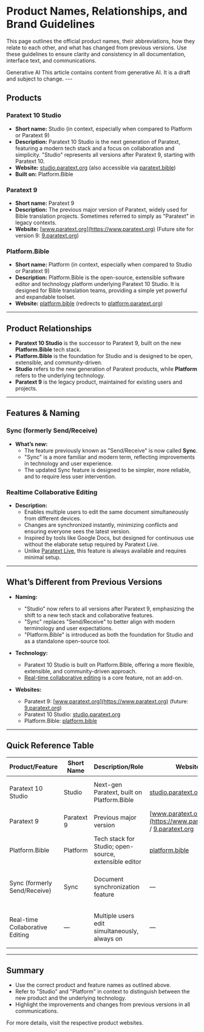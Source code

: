 
<Meta title="Guidelines/Product Names" />

# Product Names, Relationships, and Brand Guidelines

This page outlines the official product names, their abbreviations, how they relate to each other, and what has changed from previous versions. Use these guidelines to ensure clarity and consistency in all documentation, interface text, and communications.

<Alert>
  <Bot />
  <AlertTitle>Generative AI</AlertTitle>
  <AlertDescription>
    This article contains content from generative AI. It is a draft and subject to change.
  </AlertDescription>
</Alert>
---

## Products

### Paratext 10 Studio

- **Short name:** Studio (in context, especially when compared to Platform or Paratext 9)
- **Description:** Paratext 10 Studio is the next generation of Paratext, featuring a modern tech stack and a focus on collaboration and simplicity. "Studio" represents all versions after Paratext 9, starting with Paratext 10.
- **Website:** [studio.paratext.org](https://studio.paratext.org) (also accessible via [paratext.bible](https://paratext.bible))
- **Built on:** Platform.Bible

### Paratext 9

- **Short name:** Paratext 9
- **Description:** The previous major version of Paratext, widely used for Bible translation projects. Sometimes referred to simply as "Paratext" in legacy contexts.
- **Website:** [www.paratext.org](https://www.paratext.org)
  (Future site for version 9: [9.paratext.org](https://9.paratext.org))

### Platform.Bible

- **Short name:** Platform (in context, especially when compared to Studio or Paratext 9)
- **Description:** Platform.Bible is the open-source, extensible software editor and technology platform underlying Paratext 10 Studio. It is designed for Bible translation teams, providing a simple yet powerful and expandable toolset.
- **Website:** [platform.bible](https://platform.bible) (redirects to [platform.paratext.org](https://platform.paratext.org))

---

## Product Relationships

- **Paratext 10 Studio** is the successor to Paratext 9, built on the new **Platform.Bible** tech stack.
- **Platform.Bible** is the foundation for Studio and is designed to be open, extensible, and community-driven.
- **Studio** refers to the new generation of Paratext products, while **Platform** refers to the underlying technology.
- **Paratext 9** is the legacy product, maintained for existing users and projects.

---

## Features & Naming

### Sync (formerly Send/Receive)

- **What’s new:**
  - The feature previously known as "Send/Receive" is now called **Sync**.
  - "Sync" is a more familiar and modern term, reflecting improvements in technology and user experience.
  - The updated Sync feature is designed to be simpler, more reliable, and to require less user intervention.

### Realtime Collaborative Editing

- **Description:**
  - Enables multiple users to edit the same document simultaneously from different devices.
  - Changes are synchronized instantly, minimizing conflicts and ensuring everyone sees the latest version.
  - Inspired by tools like Google Docs, but designed for continuous use without the elaborate setup required by Paratext Live.
  - Unlike [Paratext Live](https://paratext.org/2019/12/10/new-paratext-live-server/), this feature is always available and requires minimal setup.

---

## What’s Different from Previous Versions

- **Naming:**

  - "Studio" now refers to all versions after Paratext 9, emphasizing the shift to a new tech stack and collaborative features.
  - "Sync" replaces "Send/Receive" to better align with modern terminology and user expectations.
  - "Platform.Bible" is introduced as both the foundation for Studio and as a standalone open-source tool.

- **Technology:**

  - Paratext 10 Studio is built on Platform.Bible, offering a more flexible, extensible, and community-driven approach.
  - [Real-time collaborative editing](https://en.wikipedia.org/wiki/Collaborative_real_time_editor) is a core feature, not an add-on.

- **Websites:**
  - Paratext 9: [www.paratext.org](https://www.paratext.org) (future: [9.paratext.org](https://9.paratext.org))
  - Paratext 10 Studio: [studio.paratext.org](https://studio.paratext.org)
  - Platform.Bible: [platform.bible](https://platform.bible)

---

## Quick Reference Table

| Product/Feature                 | Short Name | Description/Role                                      | Website                                                                                 | Notes                                 |
| ------------------------------- | ---------- | ----------------------------------------------------- | --------------------------------------------------------------------------------------- | ------------------------------------- |
| Paratext 10 Studio              | Studio     | Next-gen Paratext, built on Platform.Bible            | [studio.paratext.org](https://studio.paratext.org)                                      | All versions after Paratext 9         |
| Paratext 9                      | Paratext 9 | Previous major version                                | [www.paratext.org](https://www.paratext.org) / [9.paratext.org](https://9.paratext.org) | Legacy product                        |
| Platform.Bible                  | Platform   | Tech stack for Studio; open-source, extensible editor | [platform.bible](https://platform.bible)                                                | Foundation for Studio                 |
| Sync (formerly Send/Receive)    | Sync       | Document synchronization feature                      | —                                                                                       | Simpler, more reliable than before    |
| Real-time Collaborative Editing | —          | Multiple users edit simultaneously, always on         | —                                                                                       | Replaces Paratext Live, always active |

---

## Summary

- Use the correct product and feature names as outlined above.
- Refer to "Studio" and "Platform" in context to distinguish between the new product and the underlying technology.
- Highlight the improvements and changes from previous versions in all communications.

For more details, visit the respective product websites.

